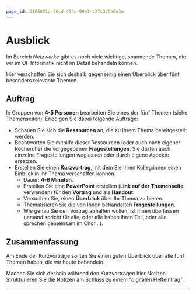```yaml
---
page_id: 2165031d-20cd-454c-99a1-c27c376a0e3a
---
```



# Ausblick
Im Bereich _Netzwerke_ gibt es noch viele wichtige, spannende Themen, die wir im OF Informatik nicht im Detail behandeln können.

Hier verschaffen Sie sich deshalb gegenseitig einen Überblick über fünf besonders relevante Themen.

## Auftrag
In Gruppen von **4-5 Personen** bearbeiten Sie eines der fünf Themen (siehe Themenseiten). Erledigen Sie dabei folgende Aufträge:
- Schauen Sie sich die **Ressourcen** an, die zu Ihrem Thema bereitgestellt werden.
- Beantworten Sie mithilfe dieser Ressourcen (oder auch nach eigener Recherche) die vorgegebenen **Fragestellungen**. Sie dürfen auch einzelne Fragestellungen weglassen oder durch eigene Aspekte ersetzen.
- Erstellen Sie einen **Kurzvortrag**, mit dem Sie Ihren Kolleg:innen einen Einblick in Ihr Thema verschaffen können.
  - Dauer: **4-6 Minuten**.
  - Erstellen Sie eine **PowerPoint** erstellen (**Link auf der Themenseite** verwenden) für den **Vortrag** und als **Handout**.
  - Versuchen Sie, einen **Überblick** über Ihr Thema zu bieten.
  - Thematisieren Sie die von Ihnen behandelten **Fragestellungen**.
  - Wie genau Sie den Vortrag abhalten wollen, ist Ihnen überlassen (jemand spricht für alle, oder alle haben ihren Teil, oder alle sprechen gemeinsam im Chor…).

## Zusammenfassung
Am Ende der Kurzvorträge sollten Sie einen guten Überblick über alle fünf Themen haben, die wir heute behandeln.

Machen Sie sich deshalb während den Kurzvorträgen hier Notizen. Strukturieren Sie die Notizen am Schluss zu einem "digitalen Hefteintrag".

<QuillV2 id='52f8be0c-05be-405b-9e07-a3454c97a342' />

---
